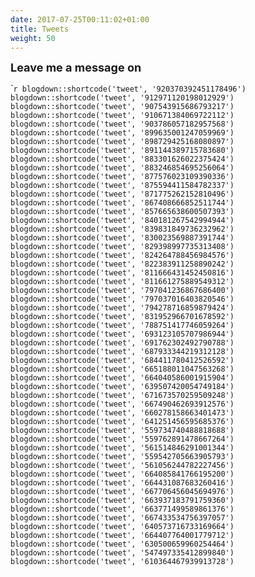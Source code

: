 ```yaml
---
date: 2017-07-25T00:11:02+01:00
title: Tweets
weight: 50
---
```



<link rel="stylesheet" href="https://guangchuangyu.github.io/css/font-awesome.min.css">

<font size="4">**Leave me a message on <a href="https://twitter.com/hashtag/ggtree"><i class="fa fa-twitter fa-lg"></i></a>**</font>


````r
blogdown::shortcode('tweet', '920370392451178496')
blogdown::shortcode('tweet', '912971120198012929')
blogdown::shortcode('tweet', '907543915686793217')
blogdown::shortcode('tweet', '910671384069722112')
blogdown::shortcode('tweet', '903786057182957568')
blogdown::shortcode('tweet', '899635001247059969')
blogdown::shortcode('tweet', '898729425168080897')
blogdown::shortcode('tweet', '891144389715783680')
blogdown::shortcode('tweet', '883301626022375424')
blogdown::shortcode('tweet', '883246854695256064')
blogdown::shortcode('tweet', '877576023109390336')
blogdown::shortcode('tweet', '875594411584782337')
blogdown::shortcode('tweet', '871775262152810496')
blogdown::shortcode('tweet', '867408666852511744')
blogdown::shortcode('tweet', '857665638600507393')
blogdown::shortcode('tweet', '840181267542994944')
blogdown::shortcode('tweet', '839831849736232962')
blogdown::shortcode('tweet', '830023569887391744')
blogdown::shortcode('tweet', '829398997735313408')
blogdown::shortcode('tweet', '824264788456984576')
blogdown::shortcode('tweet', '822383911258890242')
blogdown::shortcode('tweet', '811666431452450816')
blogdown::shortcode('tweet', '811661275889549312')
blogdown::shortcode('tweet', '797041236867686400')
blogdown::shortcode('tweet', '797037016403820546')
blogdown::shortcode('tweet', '794278716859879424')
blogdown::shortcode('tweet', '831952966701678592')
blogdown::shortcode('tweet', '788751417746059264')
blogdown::shortcode('tweet', '693123105707986944')
blogdown::shortcode('tweet', '691762302492790788')
blogdown::shortcode('tweet', '687933344219312128')
blogdown::shortcode('tweet', '684411780412526592')
blogdown::shortcode('tweet', '665188011047563268')
blogdown::shortcode('tweet', '664040586001915904')
blogdown::shortcode('tweet', '639507420054749184')
blogdown::shortcode('tweet', '671673570259509248')
blogdown::shortcode('tweet', '667490462693912576')
blogdown::shortcode('tweet', '660278158663401473')
blogdown::shortcode('tweet', '641251456595685376')
blogdown::shortcode('tweet', '559734740488818688')
blogdown::shortcode('tweet', '559762891478667264')
blogdown::shortcode('tweet', '561514846291001344')
blogdown::shortcode('tweet', '559542705663905793')
blogdown::shortcode('tweet', '561056244782227456')
blogdown::shortcode('tweet', '664085841766195200')
blogdown::shortcode('tweet', '664431087683260416')
blogdown::shortcode('tweet', '667706456045694976')
blogdown::shortcode('tweet', '663937183791759360')
blogdown::shortcode('tweet', '663771499589861376')
blogdown::shortcode('tweet', '667433534756397057')
blogdown::shortcode('tweet', '640573716733169664')
blogdown::shortcode('tweet', '664407764001779712')
blogdown::shortcode('tweet', '630500659960254464')
blogdown::shortcode('tweet', '547497335412899840')
blogdown::shortcode('tweet', '610364467939913728')
```
